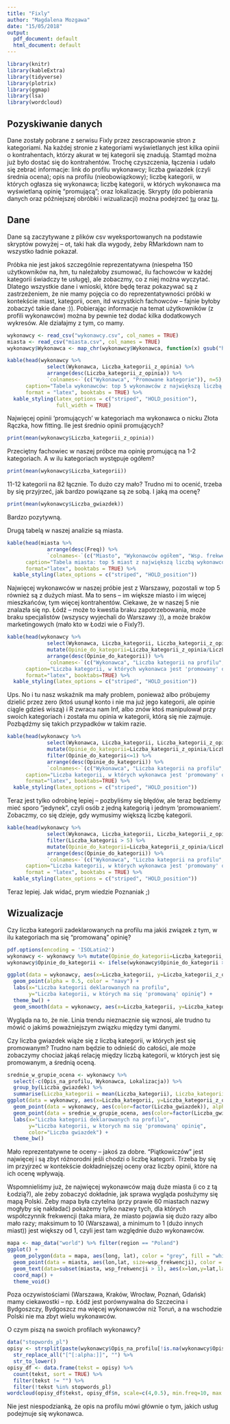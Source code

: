 ```yaml
---
title: "Fixly"
author: "Magdalena Mozgawa"
date: "15/05/2018"
output:
  pdf_document: default
  html_document: default
---
```


```r
library(knitr)
library(kableExtra)
library(tidyverse)
library(plotrix)
library(ggmap)
library(lsa)
library(wordcloud)
```

## Pozyskiwanie danych

Dane zostały pobrane z serwisu Fixly przez zescrapowanie stron z kategoriami. Na każdej stronie z kategoriami wyświetlanych jest kilka opinii o kontrahentach, którzy akurat w tej kategorii się znadują. Stamtąd można już było dostać się do kontrahentów. Trochę czyszczenia, łączenia i udało się zebrać informacje: link do profilu wykonawcy; liczba gwiazdek (czyli średnia ocena); opis na profilu (nieobowiązkowy); liczbę kategorii, w których ogłasza się wykonawca; liczbę kategorii, w których wykonawca ma wyświetlaną opinię "promującą"; oraz lokalizację. Skrypty (do pobierania danych oraz późniejszej obróbki i wizualizacji) można podejrzeć [tu](https://github.com/mkay313/learning-ml/blob/master/fixly.R) oraz [tu](https://github.com/mkay313/learning-ml/blob/master/fixly_visualisation.R).

## Dane

Dane są zaczytywane z plików csv wyeksportowanych na podstawie skryptów powyżej -- ot, taki hak dla wygody, żeby RMarkdown nam to wszystko ładnie pokazał.

Próbka nie jest jakoś szczególnie reprezentatywna (niespełna 150 użytkowników na, hm, tu należałoby zsumować, ilu fachowców w każdej kategorii świadczy te usługę), ale zobaczmy, co z niej można wyczytać. Dlatego wszystkie dane i wnioski, które będę teraz pokazywać są z zastrzeżeniem, że nie mamy pojęcia co do reprezentatywności próbki w kontekście miast, kategorii, ocen, itd wszystkich fachowców -- fajnie byłoby zobaczyć takie dane :)). Pobierając informacje na temat użytkowników (z profili wykonawców) można by pewnie też dodać kilka dodatkowych wykresów. Ale działajmy z tym, co mamy.

```r
wykonawcy <- read_csv("wykonawcy.csv", col_names = TRUE)
miasta <- read_csv("miasta.csv", col_names = TRUE)
wykonawcy$Wykonawca <- map_chr(wykonawcy$Wykonawca, function(x) gsub("https://fixly.pl/profil/", "", x))
```

```r
kable(head(wykonawcy %>% 
             select(Wykonawca, Liczba_kategorii_z_opinia) %>% 
             arrange(desc(Liczba_kategorii_z_opinia)) %>%
             `colnames<-`(c("Wykonawca", "Promowane kategorie")), n=5), 
      caption="Tabela wykonawców: top 5 wykonawców z największą liczbą 'promujących' opinii na stronach kategorii.", 
      format = "latex", booktabs = TRUE) %>%
  kable_styling(latex_options = c("striped", "HOLD_position"),
                full_width = TRUE)
```


Najwięcej opinii 'promujących' w kategoriach ma wykonawca o nicku Złota Rączka, how fitting.
Ile jest średnio opinii promujących?

``` r
print(mean(wykonawcy$Liczba_kategorii_z_opinia))
```

Przeciętny fachowiec w naszej próbce ma opinię promującą na 1-2 kategoriach. A w ilu kategoriach występuje ogółem?

``` r
print(mean(wykonawcy$Liczba_kategorii))
```

11-12 kategorii na 82 łącznie. To dużo czy mało? Trudno mi to ocenić, trzeba by się przyjrzeć, jak bardzo powiązane są ze sobą.
I jaką ma ocenę?

``` r
print(mean(wykonawcy$Liczba_gwiazdek))
```

Bardzo pozytywną.

Drugą tabelą w naszej analizie są miasta.

```r
kable(head(miasta %>% 
             arrange(desc(Freq)) %>%
             `colnames<-`(c("Miasto", "Wykonawców ogółem", "Wsp. frekwencji", "Długość geogr.", "Szerokość geogr.")), n=5),
      caption="Tabela miasta: top 5 miast z największą liczbą wykonawców.",
      format="latex", booktabs = TRUE) %>%
  kable_styling(latex_options = c("striped", "HOLD_position"))
```

Najwięcej wykonawców w naszej próbie jest z Warszawy, pozostali w top 5 również są z dużych miast. Ma to sens -- im większe miasto i im więcej mieszkańców, tym więcej kontrahentów. Ciekawe, że w naszej 5 nie znalazła się np. Łódź -- może to kwestia braku zapotrzebowania, może braku specjalistów (wszyscy wyjechali do Warszawy :)), a może braków marketingowych (mało kto w Łodzi wie o Fixly?).

```r
kable(head(wykonawcy %>% 
             select(Wykonawca, Liczba_kategorii, Liczba_kategorii_z_opinia) %>%
             mutate(Opinie_do_kategorii=Liczba_kategorii_z_opinia/Liczba_kategorii) %>%
             arrange(desc(Opinie_do_kategorii)) %>%
             `colnames<-`(c("Wykonawca", "Liczba kategorii na profilu", "Promowane kategorie", "Wsp. kategorii")), n=10), 
      caption="Liczba kategorii, w których wykonawca jest 'promowany' opinią a liczba kategorii ogółem, w których można go znaleźć.",
      format="latex", booktabs=TRUE) %>%
  kable_styling(latex_options = c("striped", "HOLD_position"))
```

Ups. No i tu nasz wskaźnik ma mały problem, ponieważ albo próbujemy dzielić przez zero (ktoś usunął konto i nie ma już jego kategorii, ale opinie ciągle gdzieś wiszą) i R zwraca nam Inf, albo znów ktoś manipulował przy swoich kategoriach i została mu opinia w kategorii, którą się nie zajmuje. Pozbądźmy się takich przypadków w takim razie.

```r
kable(head(wykonawcy %>% 
             select(Wykonawca, Liczba_kategorii, Liczba_kategorii_z_opinia) %>%
             mutate(Opinie_do_kategorii=Liczba_kategorii_z_opinia/Liczba_kategorii) %>%
             filter(Opinie_do_kategorii<=1) %>%
             arrange(desc(Opinie_do_kategorii)) %>%
             `colnames<-`(c("Wykonawca", "Liczba kategorii na profilu", "Promowane kategorie", "Wsp. kategorii")), n=10), 
      caption="Liczba kategorii, w których wykonawca jest 'promowany' opinią a liczba kategorii ogółem, w których można go znaleźć. 10 najlepszych wyników",
      format="latex", booktabs=TRUE) %>%
  kable_styling(latex_options = c("striped", "HOLD_position"))
```

Teraz jest tylko odrobinę lepiej -- pozbyliśmy się błędów, ale teraz będziemy mieć sporo "jedynek", czyli osób z jedną kategorią i jednym 'promowaniem'. Zobaczmy, co się dzieje, gdy wymusimy większą liczbę kategorii.
```r
kable(head(wykonawcy %>% 
             select(Wykonawca, Liczba_kategorii, Liczba_kategorii_z_opinia) %>%
             filter(Liczba_kategorii > 5) %>%
             mutate(Opinie_do_kategorii=Liczba_kategorii_z_opinia/Liczba_kategorii) %>%
             arrange(desc(Opinie_do_kategorii)) %>%
             `colnames<-`(c("Wykonawca", "Liczba kategorii na profilu", "Promowane kategorie", "Wsp. kategorii")), n=10), 
      caption="Liczba kategorii, w których wykonawca jest 'promowany' opinią a liczba kategorii ogółem, w których można go znaleźć. 10 najlepszych wyników.",
      format = "latex", booktabs = TRUE) %>%
  kable_styling(latex_options = c("striped", "HOLD_position"))
```

Teraz lepiej. Jak widać, prym wiedzie Poznaniak ;)

## Wizualizacje

Czy liczba kategorii zadeklarowanych na profilu ma jakiś związek z tym, w ilu kategoriach ma się "promowaną" opinię?

```r
pdf.options(encoding = 'ISOLatin2')
wykonawcy <- wykonawcy %>% mutate(Opinie_do_kategorii=Liczba_kategorii_z_opinia/Liczba_kategorii) %>% arrange(desc(Opinie_do_kategorii))
wykonawcy$Opinie_do_kategorii <- ifelse(wykonawcy$Opinie_do_kategorii > 1, 0, wykonawcy$Opinie_do_kategorii)

ggplot(data = wykonawcy, aes(x=Liczba_kategorii, y=Liczba_kategorii_z_opinia)) + 
  geom_point(alpha = 0.5, color = "navy") + 
  labs(x="Liczba kategorii deklarowanych na profilu", 
       y="Liczba kategorii, w których ma się 'promowaną' opinię") +
  theme_bw() +
  geom_smooth(data = wykonawcy, aes(x=Liczba_kategorii, y=Liczba_kategorii_z_opinia), method = "lm")
```

Wygląda na to, że nie. Linia trendu nieznacznie się wznosi, ale trudno tu mówić o jakimś poważniejszym związku między tymi danymi.

Czy liczba gwiazdek wiąże się z liczbą kategorii, w których jest się promowanym? Trudno nam będzie to odnieść do całości, ale może zobaczymy chociaż jakąś relację między liczbą kategorii, w których jest się promowanym, a średnią oceną.

```r
srednie_w_grupie_ocena <- wykonawcy %>%
  select(-c(Opis_na_profilu, Wykonawca, Lokalizacja)) %>%
  group_by(Liczba_gwiazdek) %>%
  summarise(Liczba_kategorii = mean(Liczba_kategorii), Liczba_kategorii_z_opinia = mean(Liczba_kategorii_z_opinia))
ggplot(data = wykonawcy, aes(x=Liczba_kategorii, y=Liczba_kategorii_z_opinia)) +
  geom_point(data = wykonawcy, aes(color=factor(Liczba_gwiazdek)), alpha = 0.5) +
  geom_point(data = srednie_w_grupie_ocena, aes(color=factor(Liczba_gwiazdek)), size=4) +
  labs(x="Liczba kategorii deklarowanych na profilu",
       y="Liczba kategorii, w ktorych ma się 'promowaną' opinię",
       color="Liczba gwiazdek") +
  theme_bw()
```

Mało reprezentatywne te oceny -- jakoś za dobre. "Piątkowiczów" jest najwięcej i są zbyt różnorodni jeśli chodzi o liczbę kategorii. Trzeba by się im przyjrzeć w kontekście dokładniejszej oceny oraz liczby opinii, które na ich ocenę wpływają.

Wspomnieliśmy już, że najwięcej wykonawców mają duże miasta (i co z tą Łodzią?), ale żeby zobaczyć dokładnie, jak sprawa wygląda posłużymy się mapą Polski. Żeby mapa była czytelna (przy prawie 60 miastach nazwy mogłyby się nakładać) pokażemy tylko nazwy tych, dla których współczynnik frekwencji (taka miara, że miasto pojawia się dużo razy albo mało razy; maksimum to 10 (Warszawa), a minimum to 1 (dużo innych miast)) jest większy od 1, czyli jest tam względnie dużo wykonawców.

```r
mapa <- map_data("world") %>% filter(region == "Poland")
ggplot() + 
  geom_polygon(data = mapa, aes(long, lat), color = "grey", fill = "white") + 
  geom_point(data = miasta, aes(lon,lat, size=wsp_frekwencji), color = "blue", alpha = 0.5, show.legend = FALSE) + 
  geom_text(data=subset(miasta, wsp_frekwencji > 1), aes(x=lon,y=lat,label=miasta), nudge_y = 0.2, check_overlap = TRUE) + 
  coord_map() + 
  theme_void()
```

Poza oczywistościami (Warszawa, Kraków, Wrocław, Poznań, Gdańsk) mamy ciekawostki -- np. Łódź jest porównywalna do Szczecina i Bydgoszczy, Bydgoszcz ma więcej wykonawców niż Toruń, a na wschodzie Polski nie ma zbyt wielu wykonawców.

O czym piszą na swoich profilach wykonawcy?


``` r
data("stopwords_pl")
opisy <- strsplit(paste(wykonawcy$Opis_na_profilu[!is.na(wykonawcy$Opis_na_profilu)], collapse = " "), split = " ")[[1]] %>%
  str_replace_all("[^[:alpha:]]", "") %>%
  str_to_lower()
opisy_df <- data.frame(tekst = opisy) %>%
  count(tekst, sort = TRUE) %>%
  filter(tekst != "") %>%
  filter(!tekst %in% stopwords_pl)
wordcloud(opisy_df$tekst, opisy_df$n, scale=c(4,0.5), min.freq=10, max.words=50, colors=brewer.pal(8, "Dark2"))
```


Nie jest niespodzianką, że opis na profilu mówi głównie o tym, jakich usług podejmuje się wykonawca.